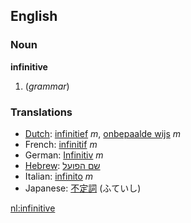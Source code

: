 ==English==
===Noun===
'''infinitive'''

# (''grammar'')

===Translations===
*[[Dutch]]: [[infinitief]] ''m'', [[onbepaalde wijs]] ''m''
*French: [[infinitif]] ''m''
*German: [[Infinitiv]] ''m''
*[[Hebrew]]: [[שם הפועל]]
*Italian: [[infinito]] ''m''
*Japanese: [[不定詞]] (ふていし)

[[nl:infinitive]]